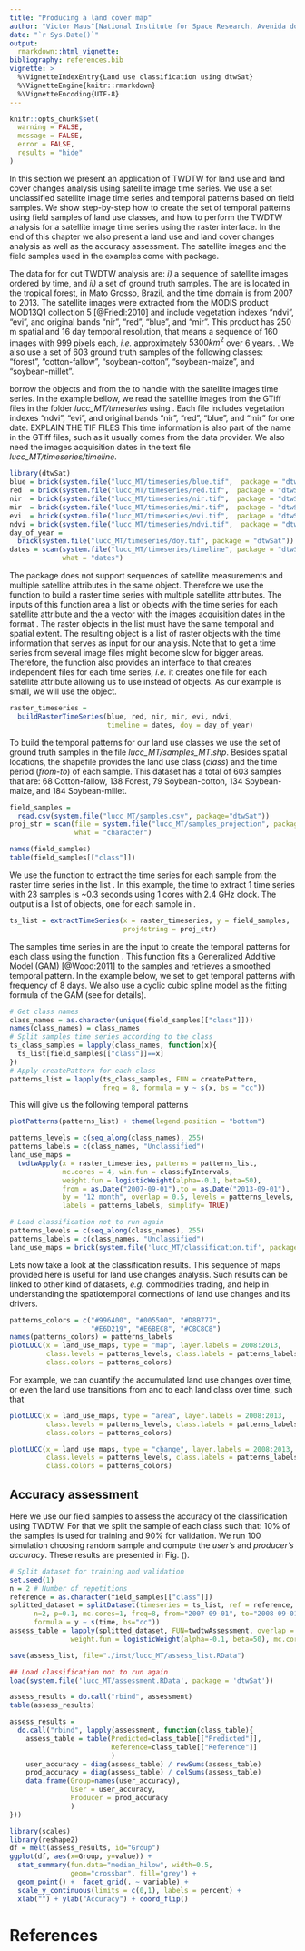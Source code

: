 ```yaml
---
title: "Producing a land cover map"
author: "Victor Maus^[National Institute for Space Research, Avenida dos Astronautas 1758, 12227010, São José dos Campos, Brazil.], ^[Institute for Geoinformatics, University of Münster, Heisenbergstraße 2, 48149 Münster, Germany]"
date: "`r Sys.Date()`"
output: 
  rmarkdown::html_vignette:
bibliography: references.bib
vignette: >
  %\VignetteIndexEntry{Land use classification using dtwSat}
  %\VignetteEngine{knitr::rmarkdown}
  %\VignetteEncoding{UTF-8}
---
```


```r
knitr::opts_chunk$set(
  warning = FALSE,
  message = FALSE,
  error = FALSE,
  results = "hide"
)
```


In this section we present an application of TWDTW for land use and land cover changes analysis using satellite image time series. We use a set unclassified satellite image time series and temporal patterns based on field samples. We show step-by-step how to create the set of temporal patterns using field samples of land use classes, and how to perform the TWDTW analysis for a satellite image time series using the raster interface. In the end of this chapter we also present a land use and land cover changes analysis as well as the accuracy assessment. The satellite images and the field samples used in the examples come with \pkg{dtwSat} package. 

The data for for out TWDTW analysis are: *i)* a sequence of satellite images ordered by time, and *ii)* a set of ground truth samples. The are is located in the tropical forest, in Mato Grosso, Brazil, and the time domain is from 2007 to 2013. The satellite images were extracted from the MODIS product MOD13Q1 collection 5 [@Friedl:2010] and include vegetation indexes "ndvi", "evi", and original bands "nir", "red", "blue", and "mir". This product has 250 m spatial and 16 day temporal resolution, that means a sequence of 160 images with 999 pixels each, *i.e.* approximately $5300 km^2$ over 6 years. . We also use a set of 603 ground truth samples of the following classes: "forest", "cotton-fallow", "soybean-cotton", "soybean-maize", and "soybean-millet".

\begin{figure}[!h]
\begin{center} 
  \includegraphics[width=\textwidth]{figure/study_area.png}
\end{center}
\caption{Study area in Mato Grosso, Brazil. The area was originally covered by tropical forest that has been removed given place to agricultural activities.}
\label{fig:study-area}
\end{figure}

\pkg{dtwSat} borrow the objects \code{RasterBrick} and \code{RasterStack} from the \pkg{raster} to handle with the satellite images time series. In the example bellow, we read the satellite images from the GTiff files in the folder *lucc\_MT/timeseries* using \code{raster::stack}. Each file includes vegetation indexes "ndvi", "evi", and original bands "nir", "red", "blue", and "mir" for one date.  EXPLAIN THE TIF FILES  This time information is also part of the name in the GTiff files, such as it usually comes from the data provider. We also need the images acquisition dates in the text file *lucc\_MT/timeseries/timeline*.
```r
library(dtwSat)
blue = brick(system.file("lucc_MT/timeseries/blue.tif",  package = "dtwSat"))
red  = brick(system.file("lucc_MT/timeseries/red.tif",  package = "dtwSat"))
nir  = brick(system.file("lucc_MT/timeseries/nir.tif",  package = "dtwSat"))
mir  = brick(system.file("lucc_MT/timeseries/mir.tif",  package = "dtwSat"))
evi  = brick(system.file("lucc_MT/timeseries/evi.tif",  package = "dtwSat"))
ndvi = brick(system.file("lucc_MT/timeseries/ndvi.tif",  package = "dtwSat"))
day_of_year = 
  brick(system.file("lucc_MT/timeseries/doy.tif", package = "dtwSat"))
dates = scan(system.file("lucc_MT/timeseries/timeline", package = "dtwSat"), 
             what = "dates")
```

The package \pkg{raster} does not support sequences of satellite measurements and multiple satellite attributes in the same object. Therefore we use the function \code{dtwSat::buildRasterTimeSeries} to build a raster time series with multiple satellite attributes. The inputs of this function area a list \code{raster::RasterStack} or \code{raster::RasterBrick} objects with the time series for each satellite attribute and the a vector with the images acquisition dates in the format \code{"YYYY-MM-DD"}. The raster objects in the list must have the same temporal and spatial extent. The resulting object is a list of raster objects with the time information that serves as input for our analysis. Note that to get a time series from several image files might become slow for bigger areas. Therefore, the function \code{buildRasterTimeSeries} also provides an interface to \code{raster::writeRaster} that creates independent files for each time series, *i.e.* it creates one file for each satellite attribute allowing us to use \code{RasterBrick} instead of \code{RasterStack} objects. As our example is small, we will use the \code{RasterStack} object. 
```r
raster_timeseries = 
  buildRasterTimeSeries(blue, red, nir, mir, evi, ndvi, 
                        timeline = dates, doy = day_of_year)
```

To build the temporal patterns for our land use classes we use the set of ground truth samples in the file *lucc\_MT/samples\_MT.shp*. Besides spatial locations, the shapefile provides the land use class (*class*) and the time period (*from*-*to*) of each sample. This dataset has a total of 603 samples that are: 68 Cotton-fallow, 138 Forest, 79 Soybean-cotton, 134 Soybean-maize, and 184 Soybean-millet. 
```r
field_samples = 
  read.csv(system.file("lucc_MT/samples.csv", package="dtwSat")) 
proj_str = scan(file = system.file("lucc_MT/samples_projection", package="dtwSat"), 
                what = "character")
```
```r
names(field_samples)
table(field_samples[["class"]])
```

We use the function \code{dtwSat::extractTimeSeries} to extract the time series for each sample from the raster time series in the list \code{raster_timeseries}. In this example, the time to extract 1 time series with 23 samples is \~0.3 seconds using 1 cores with 2.4 GHz clock. The output is a list of \code{zoo} objects, one for each sample in \code{field_samples}. 
```r
ts_list = extractTimeSeries(x = raster_timeseries, y = field_samples, 
                            proj4string = proj_str)
```

The samples time series in \code{ts_list} are the input to create the temporal patterns for each class using the function \code{dtwSat::createPattern}. This function fits a Generalized Additive Model (GAM) [@Wood:2011] to the samples and retrieves a smoothed temporal pattern. In the example below, we set \code{freq=8} to get temporal patterns with frequency of 8 days. We also use a cyclic cubic spline model \code{y ~ s(x, bs="cc")} as the fitting formula of the GAM (see \code{?mgcv::s} for details). 
```r
# Get class names 
class_names = as.character(unique(field_samples[["class"]]))
names(class_names) = class_names
# Split samples time series according to the class 
ts_class_samples = lapply(class_names, function(x){
  ts_list[field_samples[["class"]]==x]
})
# Apply createPattern for each class 
patterns_list = lapply(ts_class_samples, FUN = createPattern, 
                       freq = 8, formula = y ~ s(x, bs = "cc"))
```
This will give us the following temporal patterns 
```r
plotPatterns(patterns_list) + theme(legend.position = "bottom")
```



```r
patterns_levels = c(seq_along(class_names), 255)
patterns_labels = c(class_names, "Unclassified")
land_use_maps = 
  twdtwApply(x = raster_timeseries, patterns = patterns_list, 
             mc.cores = 4, win.fun = classifyIntervals, 
             weight.fun = logisticWeight(alpha=-0.1, beta=50), 
             from = as.Date("2007-09-01"),to = as.Date("2013-09-01"),
             by = "12 month", overlap = 0.5, levels = patterns_levels,
             labels = patterns_labels, simplify= TRUE)
```
```r
# Load classification not to run again 
patterns_levels = c(seq_along(class_names), 255)
patterns_labels = c(class_names, "Unclassified")
land_use_maps = brick(system.file('lucc_MT/classification.tif', package = 'dtwSat'))
```

Lets now take a look at the classification results. This sequence of maps provided here is useful for land use changes analysis. Such results can be linked to other kind of datasets, *e.g.* commodities trading, and help in understanding the spatiotemporal connections of land use changes and its drivers. 
```r
patterns_colors = c("#996400", "#005500", "#D8B777", 
                    "#E6D219", "#E6BEC8", "#C8C8C8")
names(patterns_colors) = patterns_labels
plotLUCC(x = land_use_maps, type = "map", layer.labels = 2008:2013, 
         class.levels = patterns_levels, class.labels = patterns_labels, 
         class.colors = patterns_colors)
```

For example, we can quantify the accumulated land use changes over time, or even the land use transitions from and to each land class over time, such that
```r
plotLUCC(x = land_use_maps, type = "area", layer.labels = 2008:2013, 
         class.levels = patterns_levels, class.labels = patterns_labels, 
         class.colors = patterns_colors)
```
```r
plotLUCC(x = land_use_maps, type = "change", layer.labels = 2008:2013, 
         class.levels = patterns_levels, class.labels = patterns_labels, 
         class.colors = patterns_colors)
```

## Accuracy assessment

Here we use our field samples to assess the accuracy of the classification using TWDTW. For that we split the sample of each class such that: 10% of the samples is used for training and 90% for validation. We run 100 simulation choosing random sample and compute the *user's* and *producer's accuracy*. These results are presented in Fig. (\ref{fig:plot-accuracy}). 

```r
# Split dataset for training and validation 
set.seed(1)
n = 2 # Number of repetitions 
reference = as.character(field_samples[["class"]])
splitted_dataset = splitDataset(timeseries = ts_list, ref = reference, 
      n=2, p=0.1, mc.cores=1, freq=8, from="2007-09-01", to="2008-09-01", 
      formula = y ~ s(time, bs="cc"))
assess_table = lapply(splitted_dataset, FUN=twdtwAssessment, overlap = 0.5, 
               weight.fun = logisticWeight(alpha=-0.1, beta=50), mc.cores=1)
```

```r
save(assess_list, file="./inst/lucc_MT/assess_list.RData")
```

```r
## Load classification not to run again 
load(system.file('lucc_MT/assessment.RData', package = 'dtwSat'))
```


```r
assess_results = do.call("rbind", assessment)
table(assess_results)
```


```r
assess_results = 
  do.call("rbind", lapply(assessment, function(class_table){
    assess_table = table(Predicted=class_table[["Predicted"]],
                         Reference=class_table[["Reference"]]
                         )
    user_accuracy = diag(assess_table) / rowSums(assess_table)
    prod_accuracy = diag(assess_table) / colSums(assess_table)
    data.frame(Group=names(user_accuracy), 
               User = user_accuracy,
               Producer = prod_accuracy
               )
}))
```


```r
library(scales)
library(reshape2)
df = melt(assess_results, id="Group")
ggplot(df, aes(x=Group, y=value)) + 
  stat_summary(fun.data="median_hilow", width=0.5, 
               geom="crossbar", fill="grey") + 
  geom_point() +  facet_grid(. ~ variable) + 
  scale_y_continuous(limits = c(0,1), labels = percent) + 
  xlab("") + ylab("Accuracy") + coord_flip()
```



# References














